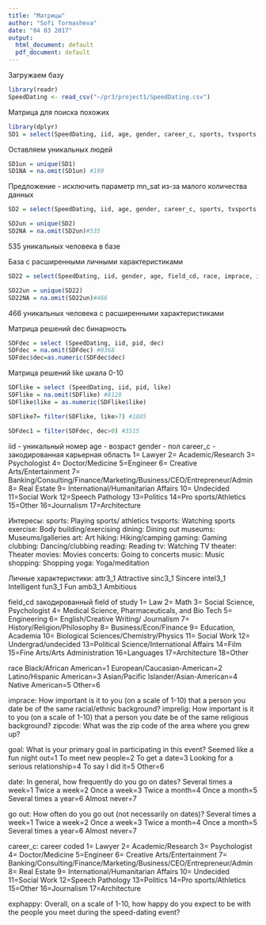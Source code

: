 ```yaml
---
title: "Матрицы"
author: "Sofi Tormasheva"
date: "04 03 2017"
output:
  html_document: default
  pdf_document: default
---
```


Загружаем базу
```r
library(readr)
SpeedDating <- read_csv("~/pr3/project1/SpeedDating.csv")
```

Матрица для поиска похожих
```r
library(dplyr)
SD1 = select(SpeedDating, iid, age, gender, career_c, sports, tvsports, exercise, dining, museums, art, hiking, gaming, clubbing, reading, tv, theater, movies, concerts, music, shopping, yoga, attr3_1, sinc3_1, intel3_1, fun3_1, amb3_1, mn_sat)
```

Оставляем уникальных людей
```r
SD1un = unique(SD1)
SD1NA = na.omit(SD1un) #199
```
Предложение - исключить параметр mn_sat из-за малого количества данных
```r
SD2 = select(SpeedDating, iid, age, gender, career_c, sports, tvsports, exercise, dining, museums, art, hiking, gaming, clubbing, reading, tv, theater, movies, concerts, music, shopping, yoga, attr3_1, sinc3_1, intel3_1, fun3_1, amb3_1)
```

```r
SD2un = unique(SD2)
SD2NA = na.omit(SD2un)#535
```

535 уникальных человека в базе

База с расширенными личными характеристиками
```r
SD22 = select(SpeedDating, iid, gender, age, field_cd, race, imprace, imprelig, zipcode, goal, date, go_out, career_c, sports, tvsports, exercise, dining, museums, art, hiking, gaming, clubbing, reading, tv, theater, movies, concerts, music, shopping, yoga, exphappy, attr3_1, sinc3_1, intel3_1, fun3_1, amb3_1 )
```

```r
SD22un = unique(SD22)
SD22NA = na.omit(SD22un)#466
```

466 уникальных человека с расширенными характеристиками

Матрица решений dec бинарность
```r
SDFdec = select (SpeedDating, iid, pid, dec)
SDFdec = na.omit(SDFdec) #8368
SDFdec$dec=as.numeric(SDFdec$dec)
```

Матрица решений like шкала 0-10
```r
SDFlike = select (SpeedDating, iid, pid, like)
SDFlike = na.omit(SDFlike) #8128
SDFlike$like = as.numeric(SDFlike$like)
```

```r
SDFlike7= filter(SDFlike, like>7) #1885
```

```r
SDFdec1 = filter(SDFdec, dec>0) #3515
```

iid - уникальный номер
age - возраст
gender - пол
career_c - закодированная карьерная область
1= Lawyer
2= Academic/Research
3= Psychologist
4= Doctor/Medicine
5=Engineer
6= Creative Arts/Entertainment
7= Banking/Consulting/Finance/Marketing/Business/CEO/Entrepreneur/Admin
8= Real Estate
9= International/Humanitarian Affairs
10= Undecided
11=Social Work
12=Speech Pathology
13=Politics
14=Pro sports/Athletics
15=Other
16=Journalism
17=Architecture

Интересы:
sports: Playing sports/ athletics
tvsports: Watching sports
exercise: Body building/exercising
dining: Dining out
museums: Museums/galleries
art: Art
hiking: Hiking/camping
gaming: Gaming
clubbing: Dancing/clubbing
reading: Reading
tv: Watching TV
theater: Theater
movies: Movies
concerts: Going to concerts
music: Music
shopping: Shopping
yoga: Yoga/meditation

Личные характеристики:
attr3_1 Attractive
sinc3_1 Sincere
intel3_1 Intelligent
fun3_1 Fun
amb3_1 Ambitious

field_cd закодированный field of study
1= Law
2= Math
3= Social Science, Psychologist
4= Medical Science, Pharmaceuticals, and Bio Tech
5= Engineering
6= English/Creative Writing/ Journalism
7= History/Religion/Philosophy
8= Business/Econ/Finance
9= Education, Academia
10= Biological Sciences/Chemistry/Physics
11= Social Work
12= Undergrad/undecided
13=Political Science/International Affairs
14=Film
15=Fine Arts/Arts Administration
16=Languages
17=Architecture
18=Other

race
Black/African American=1
European/Caucasian-American=2
Latino/Hispanic American=3
Asian/Pacific Islander/Asian-American=4
Native American=5
Other=6

imprace:
How important is it to you (on a scale of 1-10) that a person you date be of the same
racial/ethnic background?
imprelig:
How important is it to you (on a scale of 1-10) that a person you date be of the same
religious background?
zipcode:
What was the zip code of the area where you grew up?

goal:
What is your primary goal in participating in this event?
Seemed like a fun night out=1
To meet new people=2
To get a date=3
Looking for a serious relationship=4
To say I did it=5
Other=6

date:
In general, how frequently do you go on dates?
Several times a week=1
Twice a week=2
Once a week=3
Twice a month=4
Once a month=5
Several times a year=6
Almost never=7

go out:
How often do you go out (not necessarily on dates)?
Several times a week=1
Twice a week=2
Once a week=3
Twice a month=4
Once a month=5
Several times a year=6
Almost never=7

career_c: career coded
1= Lawyer
2= Academic/Research
3= Psychologist
4= Doctor/Medicine
5=Engineer
6= Creative Arts/Entertainment
7= Banking/Consulting/Finance/Marketing/Business/CEO/Entrepreneur/Admin
8= Real Estate
9= International/Humanitarian Affairs
10= Undecided
11=Social Work
12=Speech Pathology
13=Politics
14=Pro sports/Athletics
15=Other
16=Journalism
17=Architecture

exphappy:
Overall, on a scale of 1-10, how happy do you expect to be with the people you meet
during the speed-dating event?

